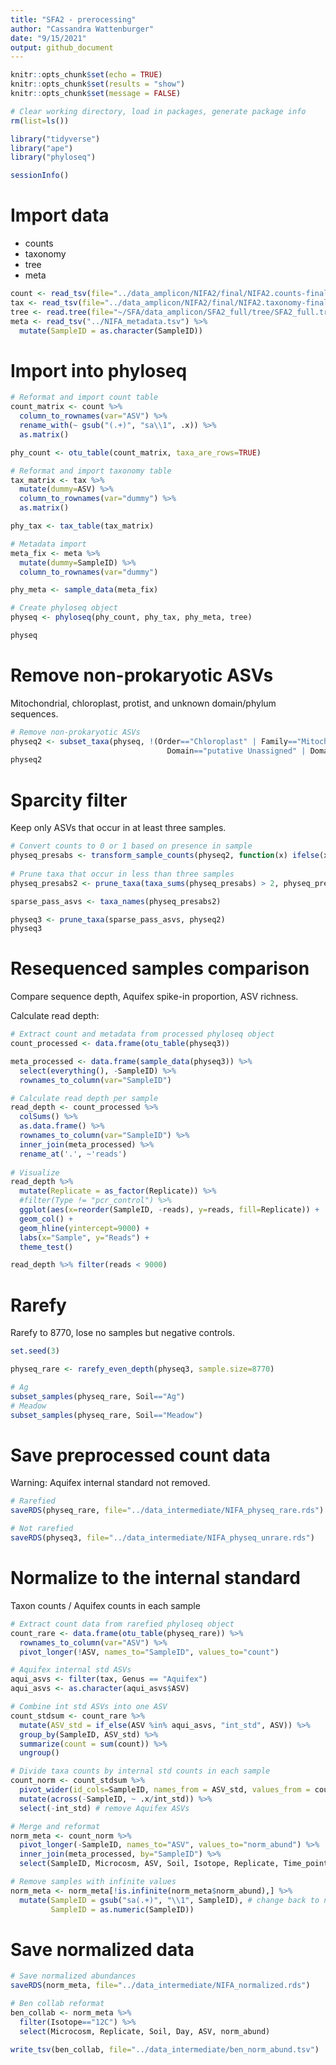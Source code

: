 ```yaml
---
title: "SFA2 - prerocessing"
author: "Cassandra Wattenburger"
date: "9/15/2021"
output: github_document
---
```


```r
knitr::opts_chunk$set(echo = TRUE)
knitr::opts_chunk$set(results = "show")
knitr::opts_chunk$set(message = FALSE)
```

```r
# Clear working directory, load in packages, generate package info
rm(list=ls())

library("tidyverse")
library("ape")
library("phyloseq")

sessionInfo()
```

# Import data

* counts
* taxonomy
* tree
* meta

```r
count <- read_tsv(file="../data_amplicon/NIFA2/final/NIFA2.counts-final.tsv")
tax <- read_tsv(file="../data_amplicon/NIFA2/final/NIFA2.taxonomy-final.tsv")
tree <- read.tree(file="~/SFA/data_amplicon/SFA2_full/tree/SFA2_full.tree-final.nwk")
meta <- read_tsv("../NIFA_metadata.tsv") %>% 
  mutate(SampleID = as.character(SampleID))
```

# Import into phyloseq

```r
# Reformat and import count table
count_matrix <- count %>%
  column_to_rownames(var="ASV") %>%
  rename_with(~ gsub("(.+)", "sa\\1", .x)) %>%
  as.matrix()

phy_count <- otu_table(count_matrix, taxa_are_rows=TRUE)

# Reformat and import taxonomy table
tax_matrix <- tax %>%
  mutate(dummy=ASV) %>% 
  column_to_rownames(var="dummy") %>% 
  as.matrix()

phy_tax <- tax_table(tax_matrix)

# Metadata import
meta_fix <- meta %>% 
  mutate(dummy=SampleID) %>%
  column_to_rownames(var="dummy")

phy_meta <- sample_data(meta_fix)

# Create phyloseq object
physeq <- phyloseq(phy_count, phy_tax, phy_meta, tree)

physeq
```

# Remove non-prokaryotic ASVs

Mitochondrial, chloroplast, protist, and unknown domain/phylum sequences.

```r
# Remove non-prokaryotic ASVs
physeq2 <- subset_taxa(physeq, !(Order=="Chloroplast" | Family=="Mitochondria" | Domain=="Unassigned" | 
                                   Domain=="putative Unassigned" | Domain=="putative Bacteria" | Phylum == "unclassified Bacteria"))
physeq2
```

# Sparcity filter

Keep only ASVs that occur in at least three samples.

```r
# Convert counts to 0 or 1 based on presence in sample
physeq_presabs <- transform_sample_counts(physeq2, function(x) ifelse(x > 0, 1, 0))
  
# Prune taxa that occur in less than three samples
physeq_presabs2 <- prune_taxa(taxa_sums(physeq_presabs) > 2, physeq_presabs) 

sparse_pass_asvs <- taxa_names(physeq_presabs2)

physeq3 <- prune_taxa(sparse_pass_asvs, physeq2)
physeq3
```

# Resequenced samples comparison

Compare sequence depth, Aquifex spike-in proportion, ASV richness.

Calculate read depth:

```r
# Extract count and metadata from processed phyloseq object
count_processed <- data.frame(otu_table(physeq3))

meta_processed <- data.frame(sample_data(physeq3)) %>% 
  select(everything(), -SampleID) %>% 
  rownames_to_column(var="SampleID")

# Calculate read depth per sample
read_depth <- count_processed %>%
  colSums() %>% 
  as.data.frame() %>% 
  rownames_to_column(var="SampleID") %>% 
  inner_join(meta_processed) %>% 
  rename_at('.', ~'reads')
  
# Visualize
read_depth %>%
  mutate(Replicate = as_factor(Replicate)) %>%
  #filter(Type != "pcr_control") %>%
  ggplot(aes(x=reorder(SampleID, -reads), y=reads, fill=Replicate)) +
  geom_col() +
  geom_hline(yintercept=9000) +
  labs(x="Sample", y="Reads") +
  theme_test()
```

```r
read_depth %>% filter(reads < 9000)
```

# Rarefy

Rarefy to 8770, lose no samples but negative controls.

```r
set.seed(3)

physeq_rare <- rarefy_even_depth(physeq3, sample.size=8770)

# Ag
subset_samples(physeq_rare, Soil=="Ag")
# Meadow
subset_samples(physeq_rare, Soil=="Meadow")
```

# Save preprocessed count data

Warning: Aquifex internal standard not removed.

```r
# Rarefied
saveRDS(physeq_rare, file="../data_intermediate/NIFA_physeq_rare.rds")

# Not rarefied
saveRDS(physeq3, file="../data_intermediate/NIFA_physeq_unrare.rds")
```

# Normalize to the internal standard

Taxon counts / Aquifex counts in each sample

```r
# Extract count data from rarefied phyloseq object
count_rare <- data.frame(otu_table(physeq_rare)) %>% 
  rownames_to_column(var="ASV") %>% 
  pivot_longer(!ASV, names_to="SampleID", values_to="count")

# Aquifex internal std ASVs
aqui_asvs <- filter(tax, Genus == "Aquifex")
aqui_asvs <- as.character(aqui_asvs$ASV)

# Combine int std ASVs into one ASV
count_stdsum <- count_rare %>% 
  mutate(ASV_std = if_else(ASV %in% aqui_asvs, "int_std", ASV)) %>%
  group_by(SampleID, ASV_std) %>% 
  summarize(count = sum(count)) %>% 
  ungroup()

# Divide taxa counts by internal std counts in each sample
count_norm <- count_stdsum %>% 
  pivot_wider(id_cols=SampleID, names_from = ASV_std, values_from = count) %>%
  mutate(across(-SampleID, ~ .x/int_std)) %>%
  select(-int_std) # remove Aquifex ASVs

# Merge and reformat
norm_meta <- count_norm %>% 
  pivot_longer(-SampleID, names_to="ASV", values_to="norm_abund") %>% 
  inner_join(meta_processed, by="SampleID") %>% 
  select(SampleID, Microcosm, ASV, Soil, Isotope, Replicate, Time_point, Day, norm_abund)

# Remove samples with infinite values
norm_meta <- norm_meta[!is.infinite(norm_meta$norm_abund),] %>% 
  mutate(SampleID = gsub("sa(.+)", "\\1", SampleID), # change back to numeric
         SampleID = as.numeric(SampleID))
```

# Save normalized data

```r
# Save normalized abundances
saveRDS(norm_meta, file="../data_intermediate/NIFA_normalized.rds")
```

```r
# Ben collab reformat
ben_collab <- norm_meta %>% 
  filter(Isotope=="12C") %>% 
  select(Microcosm, Replicate, Soil, Day, ASV, norm_abund)

write_tsv(ben_collab, file="../data_intermediate/ben_norm_abund.tsv")
```

